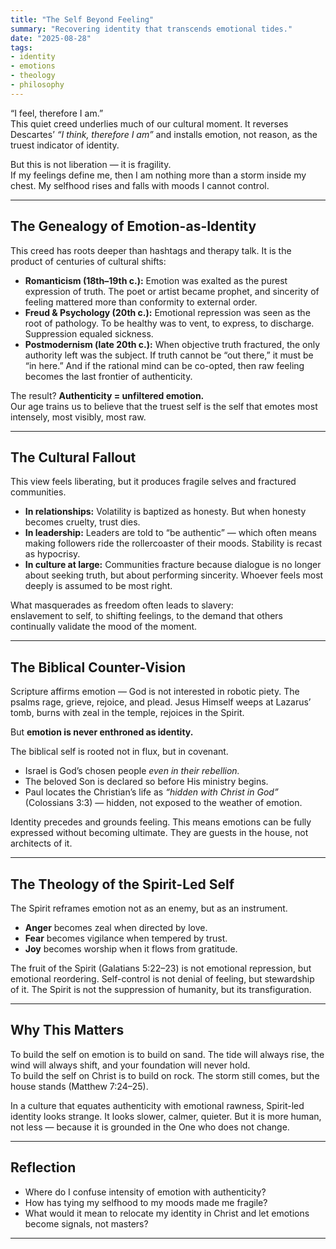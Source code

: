 ```yaml
---
title: "The Self Beyond Feeling"
summary: "Recovering identity that transcends emotional tides."
date: "2025-08-28"
tags: 
- identity
- emotions
- theology
- philosophy
---
```


“I feel, therefore I am.”  
This quiet creed underlies much of our cultural moment. It reverses Descartes’ *“I think, therefore I am”* and installs emotion, not reason, as the truest indicator of identity.  

But this is not liberation — it is fragility.  
If my feelings define me, then I am nothing more than a storm inside my chest. My selfhood rises and falls with moods I cannot control.

---

## The Genealogy of Emotion-as-Identity

This creed has roots deeper than hashtags and therapy talk. It is the product of centuries of cultural shifts:  

- **Romanticism (18th–19th c.):** Emotion was exalted as the purest expression of truth. The poet or artist became prophet, and sincerity of feeling mattered more than conformity to external order.  
- **Freud & Psychology (20th c.):** Emotional repression was seen as the root of pathology. To be healthy was to vent, to express, to discharge. Suppression equaled sickness.  
- **Postmodernism (late 20th c.):** When objective truth fractured, the only authority left was the subject. If truth cannot be “out there,” it must be “in here.” And if the rational mind can be co-opted, then raw feeling becomes the last frontier of authenticity.  

The result? **Authenticity = unfiltered emotion.**  
Our age trains us to believe that the truest self is the self that emotes most intensely, most visibly, most raw.  

---

## The Cultural Fallout

This view feels liberating, but it produces fragile selves and fractured communities.  

- **In relationships:** Volatility is baptized as honesty. But when honesty becomes cruelty, trust dies.  
- **In leadership:** Leaders are told to “be authentic” — which often means making followers ride the rollercoaster of their moods. Stability is recast as hypocrisy.  
- **In culture at large:** Communities fracture because dialogue is no longer about seeking truth, but about performing sincerity. Whoever feels most deeply is assumed to be most right.  

What masquerades as freedom often leads to slavery:  
enslavement to self, to shifting feelings, to the demand that others continually validate the mood of the moment.  

---

## The Biblical Counter-Vision

Scripture affirms emotion — God is not interested in robotic piety. The psalms rage, grieve, rejoice, and plead. Jesus Himself weeps at Lazarus’ tomb, burns with zeal in the temple, rejoices in the Spirit.  

But **emotion is never enthroned as identity.**  

The biblical self is rooted not in flux, but in covenant.  
- Israel is God’s chosen people *even in their rebellion.*  
- The beloved Son is declared so before His ministry begins.  
- Paul locates the Christian’s life as *“hidden with Christ in God”* (Colossians 3:3) — hidden, not exposed to the weather of emotion.  

Identity precedes and grounds feeling. This means emotions can be fully expressed without becoming ultimate. They are guests in the house, not architects of it.

---

## The Theology of the Spirit-Led Self

The Spirit reframes emotion not as an enemy, but as an instrument.  
- **Anger** becomes zeal when directed by love.  
- **Fear** becomes vigilance when tempered by trust.  
- **Joy** becomes worship when it flows from gratitude.  

The fruit of the Spirit (Galatians 5:22–23) is not emotional repression, but emotional reordering. Self-control is not denial of feeling, but stewardship of it. The Spirit is not the suppression of humanity, but its transfiguration.

---

## Why This Matters

To build the self on emotion is to build on sand. The tide will always rise, the wind will always shift, and your foundation will never hold.  
To build the self on Christ is to build on rock. The storm still comes, but the house stands (Matthew 7:24–25).  

In a culture that equates authenticity with emotional rawness, Spirit-led identity looks strange. It looks slower, calmer, quieter. But it is more human, not less — because it is grounded in the One who does not change.  

---

## Reflection

- Where do I confuse intensity of emotion with authenticity?  
- How has tying my selfhood to my moods made me fragile?  
- What would it mean to relocate my identity in Christ and let emotions become signals, not masters?  

---
